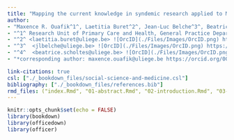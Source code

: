 ```yaml
---
title: "Mapping the current knowledge in syndemic research applied to Men who have Sex with Men : a Scoping Review"
author: 
- "Maxence R. Ouafik^1^, Laetitia Buret^2^, Jean-Luc Belche^3^, Beatrice Scholtes^4^"
- "^1^ Research Unit of Primary Care and Health, General Practice Department University of Liège, Liège, Belgium ; Quartier Hôpital B23 Avenue Hippocrate 13, 4000, Liège <maxence.ouafik@uliege.be> ; Quartier Hôpital B23 Avenue Hippocrate 13 4000 Liège ![OrcID](./Files/Images/OrcID.png) https://orcid.org/0000-0002-9795-5721"
- "^2^ <laetitia.buret@uliege.be> ![OrcID](./Files/Images/OrcID.png) https://orcid.org/0000-0001-6039-9824"
- "^3^  <jlbelche@uliege.be> ![OrcID](./Files/Images/OrcID.png) https://orcid.org/0000-0001-8807-0473"
- "^4^  <beatrice.scholtes@uliege.be> ![OrcID](./Files/Images/OrcID.png) https://orcid.org/0000-0001-5274-822X"
- "*corresponding author: maxence.ouafik@uliege.be https://orcid.org/0000-0002-9795-5721"

link-citations: true
csl: ["./_bookdown_files/social-science-and-medicine.csl"]
bibliography: ["./_bookdown_files/references.bib"]
rmd_files: ("index.Rmd", "01-abstract.Rmd", "02-introduction.Rmd", "03-methodology.Rmd", "04-results.Rmd", "05-discussion.Rmd", "06-conclusion.Rmd", "07-references.Rmd", "08-appendix.Rmd")
---
```


```r
knitr::opts_chunk$set(echo = FALSE)
library(bookdown)
library(officedown)
library(officer)
```

